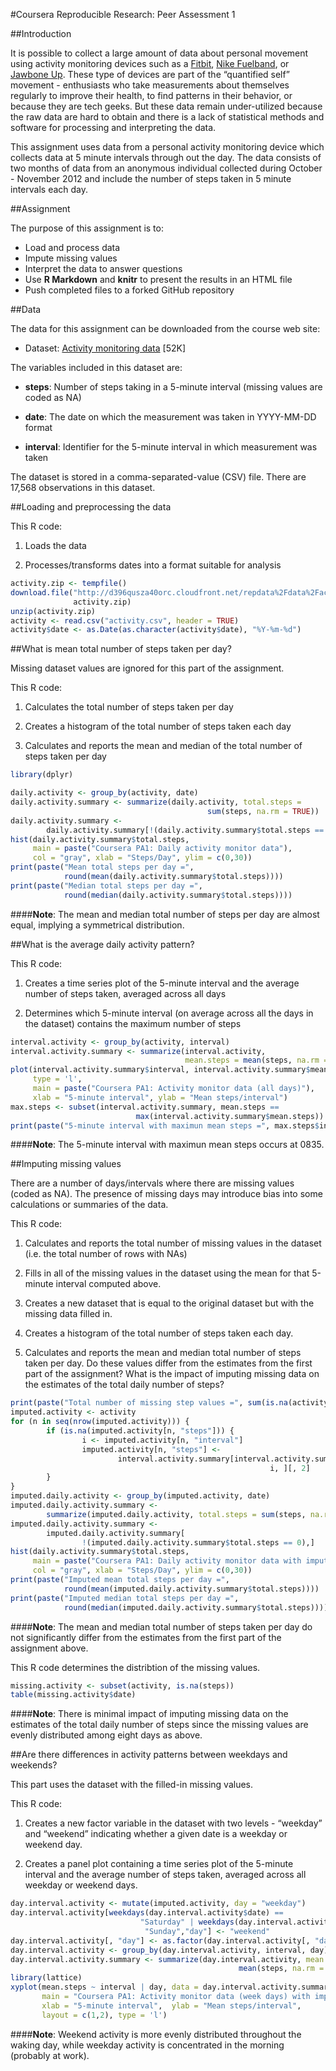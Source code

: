 #Coursera Reproducible Research: Peer Assessment 1

##Introduction

It is possible to collect a large amount of data about personal movement using activity monitoring devices such as a [Fitbit](http://www.fitbit.com/), [Nike Fuelband](http://www.nike.com/us/en_us/c/nikeplus-fuelband), or [Jawbone Up](https://jawbone.com/up). These type of devices are part of the "quantified self" movement - enthusiasts who take measurements about themselves regularly to improve their health, to find patterns in their behavior, or because they are tech geeks. But these data remain under-utilized because the raw data are hard to obtain and there is a lack of statistical methods and software for processing and interpreting the data.

This assignment uses data from a personal activity monitoring device which collects data at 5 minute intervals through out the day. The data consists of two months of data from an anonymous individual collected during October - November 2012 and include the number of steps taken in 5 minute intervals each day.

##Assignment

The purpose of this assignment is to:

- Load and process data
- Impute missing values
- Interpret the data to answer questions
- Use **R Markdown** and **knitr** to present the results in an HTML file
- Push completed files to a forked GitHub repository

##Data

The data for this assignment can be downloaded from the course web site:

- Dataset: [Activity monitoring data](https://d396qusza40orc.cloudfront.net/repdata%2Fdata%2Factivity.zip) [52K]

The variables included in this dataset are:

- **steps**: Number of steps taking in a 5-minute interval (missing values are coded as NA)

- **date**: The date on which the measurement was taken in YYYY-MM-DD format

- **interval**: Identifier for the 5-minute interval in which measurement was taken

The dataset is stored in a comma-separated-value (CSV) file.  There are 17,568 observations in this dataset.

##Loading and preprocessing the data

This R code:

1. Loads the data

2. Processes/transforms dates into a format suitable for analysis

```r
activity.zip <- tempfile()
download.file("http://d396qusza40orc.cloudfront.net/repdata%2Fdata%2Factivity.zip",
              activity.zip)
unzip(activity.zip)
activity <- read.csv("activity.csv", header = TRUE)
activity$date <- as.Date(as.character(activity$date), "%Y-%m-%d")
```

##What is mean total number of steps taken per day?

Missing dataset values are ignored for this part of the assignment.

This R code:

1. Calculates the total number of steps taken per day

2. Creates a histogram of the total number of steps taken each day

3. Calculates and reports the mean and median of the total number of steps taken per day

```r
library(dplyr)
```
```r
daily.activity <- group_by(activity, date)
daily.activity.summary <- summarize(daily.activity, total.steps = 
                                            sum(steps, na.rm = TRUE))
daily.activity.summary <- 
        daily.activity.summary[!(daily.activity.summary$total.steps == 0),]
hist(daily.activity.summary$total.steps, 
     main = paste("Coursera PA1: Daily activity monitor data"), 
     col = "gray", xlab = "Steps/Day", ylim = c(0,30))
print(paste("Mean total steps per day =", 
            round(mean(daily.activity.summary$total.steps))))
print(paste("Median total steps per day =", 
            round(median(daily.activity.summary$total.steps))))
```

####**Note**: The mean and median total number of steps per day are almost equal, implying a symmetrical distribution.

##What is the average daily activity pattern?

This R code:

1. Creates a time series plot of the 5-minute interval and the average number of steps taken, averaged across all days

2. Determines which 5-minute interval (on average across all the days in the dataset) contains the maximum number of steps

```r
interval.activity <- group_by(activity, interval)
interval.activity.summary <- summarize(interval.activity, 
                                       mean.steps = mean(steps, na.rm = TRUE))
plot(interval.activity.summary$interval, interval.activity.summary$mean.steps, 
     type = 'l', 
     main = paste("Coursera PA1: Activity monitor data (all days)"), 
     xlab = "5-minute interval", ylab = "Mean steps/interval")
max.steps <- subset(interval.activity.summary, mean.steps == 
                            max(interval.activity.summary$mean.steps))
print(paste("5-minute interval with maximun mean steps =", max.steps$interval))
```

####**Note**: The 5-minute interval with maximun mean steps occurs at 0835.

##Imputing missing values

There are a number of days/intervals where there are missing values (coded as NA). The presence of missing days may introduce bias into some calculations or summaries of the data.

This R code:

1. Calculates and reports the total number of missing values in the dataset (i.e. the total number of rows with NAs)

2. Fills in all of the missing values in the dataset using the mean for that 5-minute interval computed above.

3. Creates a new dataset that is equal to the original dataset but with the missing data filled in.

4. Creates a histogram of the total number of steps taken each day.

5. Calculates and reports the mean and median total number of steps taken per day. Do these values differ from the estimates from the first part of the assignment? What is the impact of imputing missing data on the estimates of the total daily number of steps?

```r
print(paste("Total number of missing step values =", sum(is.na(activity$steps))))
imputed.activity <- activity
for (n in seq(nrow(imputed.activity))) {
        if (is.na(imputed.activity[n, "steps"])) {
                i <- imputed.activity[n, "interval"]
                imputed.activity[n, "steps"] <-  
                        interval.activity.summary[interval.activity.summary$interval ==
                                                          i, ][, 2]
        }        
}
imputed.daily.activity <- group_by(imputed.activity, date)
imputed.daily.activity.summary <- 
        summarize(imputed.daily.activity, total.steps = sum(steps, na.rm = TRUE))
imputed.daily.activity.summary <- 
        imputed.daily.activity.summary[
                !(imputed.daily.activity.summary$total.steps == 0),]
hist(daily.activity.summary$total.steps, 
     main = paste("Coursera PA1: Daily activity monitor data with imputed missing values"), 
     col = "gray", xlab = "Steps/Day", ylim = c(0,30))
print(paste("Imputed mean total steps per day =", 
            round(mean(imputed.daily.activity.summary$total.steps))))
print(paste("Imputed median total steps per day =", 
            round(median(imputed.daily.activity.summary$total.steps))))
```

####**Note**: The mean and median total number of steps taken per day do not significantly differ from the estimates from the first part of the assignment above.

This R code determines the distribtion of the missing values.

```r
missing.activity <- subset(activity, is.na(steps))
table(missing.activity$date)
```

####**Note**: There is minimal impact of imputing missing data on the estimates of the total daily number of steps since the missing values are evenly distributed among eight days as above.

##Are there differences in activity patterns between weekdays and weekends?

This part uses the dataset with the filled-in missing values.

This R code:

1. Creates a new factor variable in the dataset with two levels - "weekday" and "weekend" indicating whether a given date is a weekday or weekend day.

2. Creates a panel plot containing a time series plot of the 5-minute interval and the average number of steps taken, averaged across all weekday or weekend days.

```r
day.interval.activity <- mutate(imputed.activity, day = "weekday")
day.interval.activity[weekdays(day.interval.activity$date) ==
                             "Saturday" | weekdays(day.interval.activity$date) ==
                              "Sunday","day"] <- "weekend"
day.interval.activity[, "day"] <- as.factor(day.interval.activity[, "day"])
day.interval.activity <- group_by(day.interval.activity, interval, day)
day.interval.activity.summary <- summarize(day.interval.activity, mean.steps =
                                                   mean(steps, na.rm = TRUE))
library(lattice)
xyplot(mean.steps ~ interval | day, data = day.interval.activity.summary, 
       main = "Coursera PA1: Activity monitor data (week days) with imputed data",
       xlab = "5-minute interval",  ylab = "Mean steps/interval", 
       layout = c(1,2), type = 'l')
```

####**Note**: Weekend activity is more evenly distributed throughout the waking day, while weekday activity is concentrated in the morning (probably at work).
